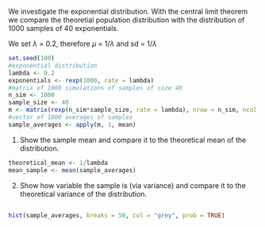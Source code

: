 We investigate the exponential distribution. With the central limit theorem we compare the theoretial population distribution with the distribution of 1000 samples of 40 exponentials.

We set $\lambda$ = 0.2, therefore $\mu$ = 1/$\lambda$ and sd = 1/$\lambda$

```r
set.seed(100)
#exponential distribution
lambda <- 0.2
exponentials <- rexp(1000, rate = lambda)
#matrix of 1000 simulations of samples of size 40
n_sim <- 1000
sample_size <- 40
m <- matrix(rexp(n_sim*sample_size, rate = lambda), nrow = n_sim, ncol = sample_size)
#vector of 1000 averages of samples
sample_averages <- apply(m, 1, mean)
```
1. Show the sample mean and compare it to the theoretical mean of the distribution.

```r
theoretical_mean <- 1/lambda
mean_sample <- mean(sample_averages)
```

2. Show how variable the sample is (via variance) and compare it to the theoretical variance of the distribution.

```r



```


```r
hist(sample_averages, breaks = 50, col = "grey", prob = TRUE)
```







